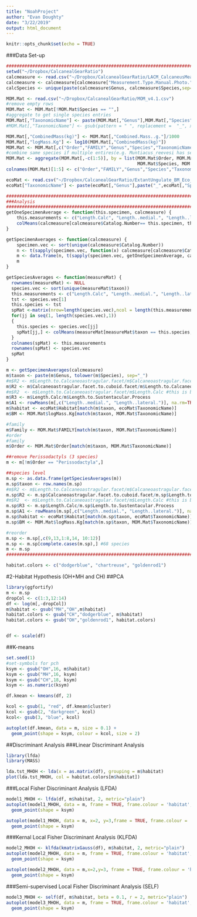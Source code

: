 ```yaml
---
title: "NoahProject"
author: "Evan Doughty"
date: "3/22/2019"
output: html_document
---
```


```r
knitr::opts_chunk$set(echo = TRUE)
```

###Data Set-up
```r
#############################################################################################
setwd("~/Dropbox/CalcanealGearRatio")
calcmeasure <- read.csv("~/Dropbox/CalcanealGearRatio/LACM_CalcaneusMeasurements_2018_8_29.csv", stringsAsFactors=FALSE)
calcmeasure <- calcmeasure[calcmeasure["Measurement.Type.Manual.Photo."] == "Photo",1:14]
calcSpecies <- unique(paste(calcmeasure$Genus, calcmeasure$Species,sep="_"))

MOM.Mat <- read.csv("~/Dropbox/CalcanealGearRatio/MOM_v4.1.csv")
#remove empty rows
MOM.Mat <- MOM.Mat[!MOM.Mat$Species == "",]
#aggregate to get single species entries
MOM.Mat[,"TaxonomicName"] <- paste(MOM.Mat[,"Genus"],MOM.Mat[,"Species"], sep="_")
#MOM.Mat[,"TaxonomicName"] <- gsub(pattern = " ", replacement =  "_", x = MOM.Mat[,"TaxonomicName"],)

MOM.Mat[,"CombinedMass(kg)"] <- MOM.Mat[,"Combined.Mass..g."]/1000
MOM.Mat[,"logMass.Kg"] <- log10(MOM.Mat[,"CombinedMass(kg)"])
MOM.Mat <- MOM.Mat[,c("Order","FAMILY","Genus","Species","TaxonomicName","CombinedMass(kg)","logMass.Kg")]
#combine same species if multiple entires(e.g. Muntiacus_reevesi has separate entries for mainland Asia and Insular)
MOM.Mat <- aggregate(MOM.Mat[,-c(1:5)], by = list(MOM.Mat$Order, MOM.Mat$FAMILY,MOM.Mat$Genus,
                                                  MOM.Mat$Species, MOM.Mat$TaxonomicName), mean)
colnames(MOM.Mat)[1:5] <- c("Order","FAMILY","Genus","Species","TaxonomicName")

ecoMat <- read.csv("~/Dropbox/CalcanealGearRatio/ExtantUngulate_BM_Eco_Mendoza_etal2007.csv")
ecoMat["TaxonomicName"] <- paste(ecoMat[,"Genus"],paste("_",ecoMat[,"Species"],sep=""),sep="")

#############################################################################################
###Analysis
#############################################################################################
getOneSpecimenAverage <- function(this.specimen, calcmeasure) {
	this.measurements <- c("Length.Calc", "Length..medial.", "Length..lateral.", "Width..between.prox.condyles.", "Width..between.distal.condyles.navicular.facet.", "Length.to.Sustentacular.Process", "Length.to.Calcaneoastragular.facet", "Calcaneoastragular.facet.to.cuboid.facet")
	colMeans(calcmeasure[calcmeasure$Catalog.Number== this.specimen, this.measurements], na.rm=TRUE)
}

getSpecimenAverages <- function(calcmeasure) {
	specimen.vec <- sort(unique(calcmeasure$Catalog.Number))
	n <- t(sapply(specimen.vec, function(x) calcmeasure[calcmeasure$Catalog.Number==x, c("Museum.Acronym", "Catalog.Number", "Genus", "Species")][1,]))
	m <- data.frame(n, t(sapply(specimen.vec, getOneSpecimenAverage, calcmeasure)))
	m
}

getSpeciesAverages <- function(measureMat) {
  rownames(measureMat) <- NULL
  species.vec <- sort(unique(measureMat$taxon))
  this.measurements <- c("Length.Calc", "Length..medial.", "Length..lateral.", "Width..between.prox.condyles.", "Width..between.distal.condyles.navicular.facet.", "Length.to.Sustentacular.Process", "Length.to.Calcaneoastragular.facet", "Calcaneoastragular.facet.to.cuboid.facet")
  tst <- species.vec[1]
  this.species <- tst
  spMat <-matrix(nrow=length(species.vec),ncol = length(this.measurements))
  for(jj in seq(1, length(species.vec),1))
  {
    this.species <- species.vec[jj]
    spMat[jj,] <- colMeans(measureMat[measureMat$taxon == this.species, this.measurements], na.rm=TRUE)
  }
  colnames(spMat) <- this.measurements
  rownames(spMat) <- species.vec
  spMat
}

m <- getSpecimenAverages(calcmeasure)
m$taxon <- paste(m$Genus, tolower(m$Species), sep="_")
#m$R2 <- m$Length.to.Calcaneoastragular.facet/m$Calcaneoastragular.facet.to.cuboid.facet #this is based on the figure caption
m$R2 <- m$Calcaneoastragular.facet.to.cuboid.facet/m$Length.to.Calcaneoastragular.facet
#m$R2  <- m$Length.to.Calcaneoastragular.facet/m$Length.Calc #this is based on the designation listed in the figure
m$R3 <- m$Length.Calc/m$Length.to.Sustentacular.Process
m$A1 <- rowMeans(m[,c("Length..medial.", "Length..lateral.")], na.rm=TRUE)/rowMeans(m[,c("Width..between.prox.condyles.", "Width..between.distal.condyles.navicular.facet.")], na.rm=TRUE)
m$habitat <- ecoMat$Habitat[match(m$taxon, ecoMat$TaxonomicName)]
m$BM <- MOM.Mat$logMass.Kg[match(m$taxon, MOM.Mat$TaxonomicName)]

#family
m$Family <- MOM.Mat$FAMILY[match(m$taxon, MOM.Mat$TaxonomicName)]
#order
#family
m$Order <- MOM.Mat$Order[match(m$taxon, MOM.Mat$TaxonomicName)]

##remove Perissodactyls (3 species)
m <- m[!m$Order == "Perissodactyla",]

##species level
m.sp <- as.data.frame(getSpeciesAverages(m))
m.sp$taxon <- row.names(m.sp)
#m$R2 <- m$Length.to.Calcaneoastragular.facet/m$Calcaneoastragular.facet.to.cuboid.facet #this is based on the figure caption
m.sp$R2 <- m.sp$Calcaneoastragular.facet.to.cuboid.facet/m.sp$Length.to.Calcaneoastragular.facet
#m$R2  <- m$Length.to.Calcaneoastragular.facet/m$Length.Calc #this is based on the designation listed in the figure
m.sp$R3 <- m.sp$Length.Calc/m.sp$Length.to.Sustentacular.Process
m.sp$A1 <- rowMeans(m.sp[,c("Length..medial.", "Length..lateral.")], na.rm=TRUE)/rowMeans(m.sp[,c("Width..between.prox.condyles.", "Width..between.distal.condyles.navicular.facet.")], na.rm=TRUE)
m.sp$habitat <- ecoMat$Habitat[match(m.sp$taxon, ecoMat$TaxonomicName)]
m.sp$BM <- MOM.Mat$logMass.Kg[match(m.sp$taxon, MOM.Mat$TaxonomicName)]

#reorder
m.sp <- m.sp[,c(9,13,1:8,14, 10:12)]
m.sp <- m.sp[complete.cases(m.sp),] #68 species
m <- m.sp
#############################################################################################
```

```r
habitat.colors <- c("dodgerblue", "chartreuse", "goldenrod1")
```

####################################################################################################
#2-Habitat Hypothesis (OH+MH and CH)
##PCA
```r
library(ggfortify)
m <- m.sp
dropCol <- c(1:3,12:14)
df <- log(m[,-dropCol])
m$habitat <- gsub("MH","OH",m$habitat)
habitat.colors <- gsub("CH","dodgerblue", m$habitat)
habitat.colors <- gsub("OH","goldenrod1", habitat.colors)


df <- scale(df)
```

##K-means
```r
set.seed(1)
#set-symbols for pch
ksym <- gsub("OH",16, m$habitat)
ksym <- gsub("MH",16, ksym)
ksym <- gsub("CH",18, ksym)
ksym <- as.numeric(ksym)

df.kmean <- kmeans(df, 2)

kcol <- gsub(1, "red", df.kmean$cluster)
kcol <- gsub(2, "darkgreen", kcol)
kcol<- gsub(3, "blue", kcol)

autoplot(df.kmean, data = m, size = 0.1) +
  geom_point(shape = ksym, colour = kcol, size = 2) 

```

##Discriminant Analysis
###Linear Discriminant Analysis
```r
library(lfda)
library(MASS)

lda.tst_MHOH <- lda(x = as.matrix(df), grouping = m$habitat)
plot(lda.tst_MHOH, col = habitat.colors[m$habitat])
```

###Local Fisher Discriminant Analysis (LFDA)
```r
model1_MHOH <- lfda(df, m$habitat, 2, metric="plain")
autoplot(model1_MHOH, data = m, frame = TRUE, frame.colour = 'habitat', size=0.1)+
  geom_point(shape = ksym) 
```

```r
autoplot(model1_MHOH, data = m, x=2, y=3,frame = TRUE, frame.colour = 'habitat', size=0.1)+
  geom_point(shape = ksym) 
```
###Kernal Local Fisher Discriminant Analysis (KLFDA)
```r
model2_MHOH <- klfda(kmatrixGauss(df), m$habitat, 2, metric="plain")
autoplot(model2_MHOH, data = m, frame = TRUE, frame.colour = 'habitat', size=0.1)+
  geom_point(shape = ksym) 
```

```r
autoplot(model2_MHOH, data = m,x=2,y=3, frame = TRUE, frame.colour = 'habitat', size=0.1)+
  geom_point(shape = ksym) 
```

###Semi-supervised Local Fisher Discriminant Analysis (SELF)
```r
model3_MHOH <- self(df, m$habitat, beta = 0.1, r = 2, metric="plain")
autoplot(model3_MHOH, data = m, frame = TRUE, frame.colour = 'habitat', size=0.1)+
  geom_point(shape = ksym) 
```

